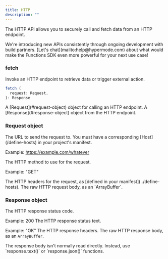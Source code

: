 ```yaml
---
title: HTTP
description: ""
---
```


The HTTP API allows you to securely call and fetch data from an HTTP endpoint.

<Tip>
  We're introducing new APIs consistently through ongoing development with build
  partners. [Let's chat](mailto:help@hypermode.com) about what would make the
  Functions SDK even more powerful for your next use case!
</Tip>

### fetch

Invoke an HTTP endpoint to retrieve data or trigger external action.

```TypeScript
fetch (
  request: Request,
): Response
```

<ResponseField name="request" type="Request" required>
  A [Request](#request-object) object for calling an HTTP endpoint.
</ResponseField>

<ResponseField name="response" type="Response">
  A [Response](#response-object) object from the HTTP endpoint.
</ResponseField>

### Request object

<ResponseField name="url" type="string">
  The URL to send the request to. You must have a corresponding
  [Host](/define-hosts) in your project's manifest.

Example: https://example.com/whatever

</ResponseField>
<ResponseField name="method" type="string">
  The HTTP method to use for the request.

Example: "GET"

</ResponseField>
<ResponseField name="headers" type="Headers">
  The HTTP headers for the request, as [defined in your
  manifest](../define-hosts).
</ResponseField>
<ResponseField name="body" type="ArrayBuffer">
  The raw HTTP request body, as an `ArrayBuffer`.
</ResponseField>

### Response object

<ResponseField name="status" type="u16">
  The HTTP response status code.

Example: 200
</ResponseField>
<ResponseField name="statusText" type="string">
  The HTTP response status text.

Example: "OK"
</ResponseField>
<ResponseField name="headers" type="Headers">
  The HTTP response headers.
</ResponseField>
<ResponseField name="body" type="ArrayBuffer">
  The raw HTTP response body, as an `ArrayBuffer`.

  <Tip>
    The response body isn't normally read directly. Instead, use `response.text()` or `response.json<T>()` functions.
  </Tip>
</ResponseField>
